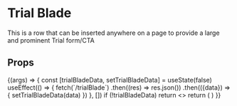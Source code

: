
<Meta
  title='COMPONENTS/Wrapper/Trial Blade'
  component={TrialBlade}
/>

# Trial Blade

This is a row that can be inserted anywhere on a page to provide a large and prominent Trial form/CTA

## Props

<Props of={TrialBlade} />

<Preview>
  <Story name='Trial Blade'>
    {(args) => {
      const [trialBladeData, setTrialBladeData] = useState(false)
      useEffect(() => {
        fetch(`/trialBlade`)
          .then((res) => res.json())
          .then(({data}) => {
            setTrialBladeData(data)
        })
      }, [])
      if (!trialBladeData) return <></>
      return (
        <TrialBlade
          title={trialBladeData.title}
          subtitle={trialBladeData.subtitle}
          listItems={trialBladeData.items}
          entity={trialBladeData.entity}
        />
      )
    }}
  </Story>
</Preview>
